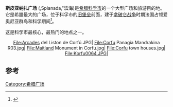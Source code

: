 '''斯皮亚纳扎广场''' ({{lang-el|Σπιανάδα}},Spianada,"滨海)是[[希腊|希腊]][[科孚市|科孚市]]的一个大型广场和旅游目的地。它是希腊最大的广场，位于科孚市的[[旧堡垒_(科孚)|旧堡垒]]前面，建于[[拿破仑战争|拿破仑战争]]时期法国占领爱奥尼亚群岛和科孚期间<ref>{{Cite web |url=http://www.corfuin.com/gr/spianada.html |title=CorfuIn.com |accessdate=2017-03-24 |archive-date=2016-03-04 |archive-url=https://web.archive.org/web/20160304103818/http://www.corfuin.com/gr/spianada.html |dead-url=no }}</ref>。

这是科孚市最核心，最热门的地点之一。
<center>
<gallery>
File:Arcades del Liston de Corfú.JPG|
File:Corfu Panagia Mandrakina R03.jpg|
File:Maitland Monument in Corfu.jpg|
File:Corfu town houses.jpg| 
File:Korfu0064.JPG|
</gallery>
</center>

== 参考 ==
{{reflist}}
{{coord|39.623|19.925|type:landmark_region:GR|display=title}}
[[Category:希腊广场|Category:希腊广场]]